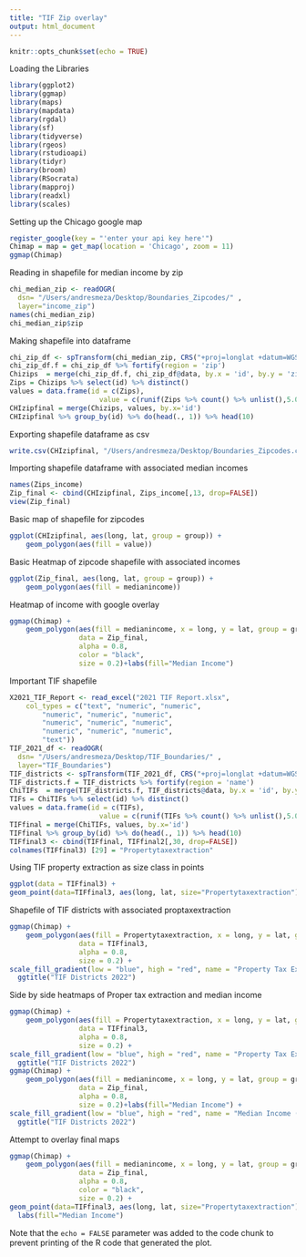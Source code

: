 ```yaml
---
title: "TIF Zip overlay"
output: html_document
---
```


```r
knitr::opts_chunk$set(echo = TRUE)
```

Loading the Libraries
```r
library(ggplot2)
library(ggmap)
library(maps)
library(mapdata)
library(rgdal)
library(sf)
library(tidyverse)
library(rgeos)
library(rstudioapi)
library(tidyr)
library(broom)
library(RSocrata)
library(mapproj)
library(readxl)
library(scales)
```

Setting up the Chicago google map
```r
register_google(key = "'enter your api key here'")
Chimap = map = get_map(location = 'Chicago', zoom = 11)
ggmap(Chimap)
```


Reading in shapefile for median income by zip
```r
chi_median_zip <- readOGR( 
  dsn= "/Users/andresmeza/Desktop/Boundaries_Zipcodes/" , 
  layer="income_zip")
names(chi_median_zip)
chi_median_zip$zip
```

Making shapefile into dataframe
```r
chi_zip_df <- spTransform(chi_median_zip, CRS("+proj=longlat +datum=WGS84"))
chi_zip_df.f = chi_zip_df %>% fortify(region = 'zip')
Chizips  = merge(chi_zip_df.f, chi_zip_df@data, by.x = 'id', by.y = 'zip')
Zips = Chizips %>% select(id) %>% distinct()
values = data.frame(id = c(Zips),
                      value = c(runif(Zips %>% count() %>% unlist(),5.0, 25.0)))
CHIzipfinal = merge(Chizips, values, by.x='id')
CHIzipfinal %>% group_by(id) %>% do(head(., 1)) %>% head(10)
```

Exporting shapefile dataframe as csv
```r
write.csv(CHIzipfinal, "/Users/andresmeza/Desktop/Boundaries_Zipcodes.csv")
```

Importing shapefile dataframe with associated median incomes
```r
names(Zips_income)
Zip_final <- cbind(CHIzipfinal, Zips_income[,13, drop=FALSE])
view(Zip_final)
```

Basic map of shapefile for zipcodes
```r
ggplot(CHIzipfinal, aes(long, lat, group = group)) +
    geom_polygon(aes(fill = value))
```

Basic Heatmap of zipcode shapefile with associated incomes
```r
ggplot(Zip_final, aes(long, lat, group = group)) +
    geom_polygon(aes(fill = medianincome))
```

Heatmap of income with google overlay
```r
ggmap(Chimap) +
    geom_polygon(aes(fill = medianincome, x = long, y = lat, group = group),
                 data = Zip_final,
                 alpha = 0.8,
                 color = "black",
                 size = 0.2)+labs(fill="Median Income")
```

Important TIF shapefile
```r
X2021_TIF_Report <- read_excel("2021 TIF Report.xlsx", 
    col_types = c("text", "numeric", "numeric", 
        "numeric", "numeric", "numeric", 
        "numeric", "numeric", "numeric", 
        "numeric", "numeric", "numeric", 
        "text"))
TIF_2021_df <- readOGR( 
  dsn= "/Users/andresmeza/Desktop/TIF_Boundaries/" , 
  layer="TIF_Boundaries")
TIF_districts <- spTransform(TIF_2021_df, CRS("+proj=longlat +datum=WGS84"))
TIF_districts.f = TIF_districts %>% fortify(region = 'name')
ChiTIFs  = merge(TIF_districts.f, TIF_districts@data, by.x = 'id', by.y = 'name')
TIFs = ChiTIFs %>% select(id) %>% distinct()
values = data.frame(id = c(TIFs),
                      value = c(runif(TIFs %>% count() %>% unlist(),5.0, 25.0)))
TIFfinal = merge(ChiTIFs, values, by.x='id')
TIFfinal %>% group_by(id) %>% do(head(., 1)) %>% head(10)
TIFfinal3 <- cbind(TIFfinal, TIFfinal2[,30, drop=FALSE])
colnames(TIFfinal3) [29] = "Propertytaxextraction"
```

Using TIF property extraction as size class in points
```r
ggplot(data = TIFfinal3) + 
geom_point(data=TIFfinal3, aes(long, lat, size="Propertytaxextraction"), inherit.aes = FALSE, alpha = 0.5, size = 0.5,color="red") + coord_equal()
```

Shapefile of TIF districts with associated proptaxextraction
```r
ggmap(Chimap) +
    geom_polygon(aes(fill = Propertytaxextraction, x = long, y = lat, group = group),
                 data = TIFfinal3,
                 alpha = 0.8,
                 size = 0.2) +
scale_fill_gradient(low = "blue", high = "red", name = "Property Tax Extraction", labels = comma) + 
  ggtitle("TIF Districts 2022") 
```
Side by side heatmaps of Proper tax extraction and median income
```r
ggmap(Chimap) +
    geom_polygon(aes(fill = Propertytaxextraction, x = long, y = lat, group = group),
                 data = TIFfinal3,
                 alpha = 0.8,
                 size = 0.2) +
scale_fill_gradient(low = "blue", high = "red", name = "Property Tax Extraction ($)", labels = comma) + 
  ggtitle("TIF Districts 2022") 
ggmap(Chimap) +
    geom_polygon(aes(fill = medianincome, x = long, y = lat, group = group),
                 data = Zip_final,
                 alpha = 0.8,
                 size = 0.2)+labs(fill="Median Income") +
scale_fill_gradient(low = "blue", high = "red", name = "Median Income ($)", labels = comma) + 
  ggtitle("TIF Districts 2022")
```


Attempt to overlay final maps
```r
ggmap(Chimap) +
    geom_polygon(aes(fill = medianincome, x = long, y = lat, group = group),
                 data = Zip_final,
                 alpha = 0.8,
                 color = "black",
                 size = 0.2) +
geom_point(data=TIFfinal3, aes(long, lat, size="Propertytaxextraction"), inherit.aes = FALSE, alpha = 0.1, size = 0.5,color="red") + coord_equal()+
  labs(fill="Median Income")
```


Note that the `echo = FALSE` parameter was added to the code chunk to prevent printing of the R code that generated the plot.
